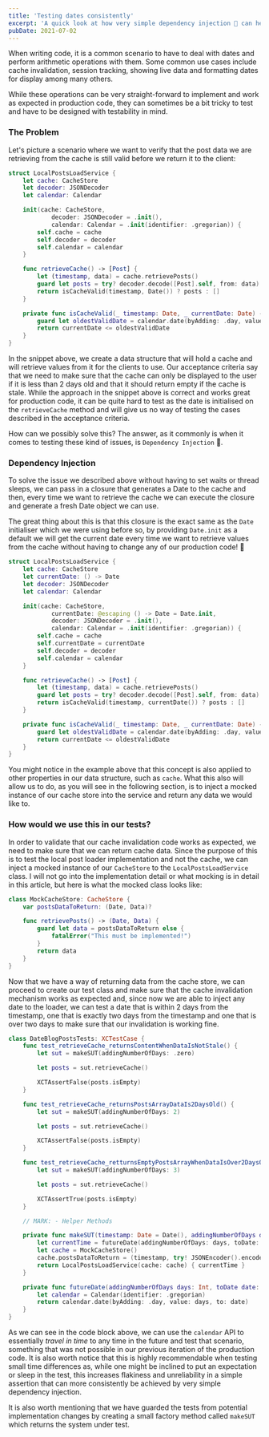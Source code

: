 ```yaml
---
title: 'Testing dates consistently'
excerpt: 'A quick look at how very simple dependency injection 💉 can help testing date differences using cache invalidation as an example.'
pubDate: 2021-07-02
---
```


When writing code, it is a common scenario to have to deal with dates and perform arithmetic operations with them. Some common use cases include cache invalidation, session tracking, showing live data and formatting dates for display among many others.

While these operations can be very straight-forward to implement and work as expected in production code, they can sometimes be a bit tricky to test and have to be designed with testability in mind.

### The Problem

Let's picture a scenario where we want to verify that the post data we are retrieving from the cache is still valid before we return it to the client:

```swift:LocalPostsLoadService.swift
struct LocalPostsLoadService {
    let cache: CacheStore
    let decoder: JSONDecoder
    let calendar: Calendar

    init(cache: CacheStore,
            decoder: JSONDecoder = .init(),
            calendar: Calendar = .init(identifier: .gregorian)) {
        self.cache = cache
        self.decoder = decoder
        self.calendar = calendar
    }

    func retrieveCache() -> [Post] {
        let (timestamp, data) = cache.retrievePosts()
        guard let posts = try? decoder.decode([Post].self, from: data) else { return [] }
        return isCacheValid(timestamp, Date()) ? posts : []
    }

    private func isCacheValid(_ timestamp: Date, _ currentDate: Date) -> Bool {
        guard let oldestValidDate = calendar.date(byAdding: .day, value: 2, to: timestamp) else { return false }
        return currentDate <= oldestValidDate
    }
}
```

In the snippet above, we create a data structure that will hold a cache and will retrieve values from it for the clients to use. Our acceptance criteria say that we need to make sure that the cache can only be displayed to the user if it is less than 2 days old and that it should return empty if the cache is stale. While the approach in the snippet above is correct and works great for production code, it can be quite hard to test as the date is initialised on the `retrieveCache` method and will give us no way of testing the cases described in the acceptance criteria.

How can we possibly solve this? The answer, as it commonly is when it comes to testing these kind of issues, is `Dependency Injection` 💉.

### Dependency Injection

To solve the issue we described above without having to set waits or thread sleeps, we can pass in a closure that generates a Date to the cache and then, every time we want to retrieve the cache we can execute the closure and generate a fresh Date object we can use.

The great thing about this is that this closure is the exact same as the `Date` initialiser which we were using before so, by providing `Date.init` as a default we will get the current date every time we want to retrieve values from the cache without having to change any of our production code! 🎉

```swift:LocalPostsLoadService.swift
struct LocalPostsLoadService {
    let cache: CacheStore
    let currentDate: () -> Date
    let decoder: JSONDecoder
    let calendar: Calendar

    init(cache: CacheStore,
            currentDate: @escaping () -> Date = Date.init,
            decoder: JSONDecoder = .init(),
            calendar: Calendar = .init(identifier: .gregorian)) {
        self.cache = cache
        self.currentDate = currentDate
        self.decoder = decoder
        self.calendar = calendar
    }

    func retrieveCache() -> [Post] {
        let (timestamp, data) = cache.retrievePosts()
        guard let posts = try? decoder.decode([Post].self, from: data) else { return [] }
        return isCacheValid(timestamp, currentDate()) ? posts : []
    }

    private func isCacheValid(_ timestamp: Date, _ currentDate: Date) -> Bool {
        guard let oldestValidDate = calendar.date(byAdding: .day, value: 2, to: timestamp) else { return false }
        return currentDate <= oldestValidDate
    }
}
```

You might notice in the example above that this concept is also applied to other properties in our data structure, such as `cache`. What this also will allow us to do, as you will see in the following section, is to inject a mocked instance of our cache store into the service and return any data we would like to.

### How would we use this in our tests?

In order to validate that our cache invalidation code works as expected, we need to make sure that we can return cache data. Since the purpose of this is to test the local post loader implementation and not the cache, we can inject a mocked instance of our `CacheStore` to the `LocalPostsLoadService` class. I will not go into the implementation detail or what mocking is in detail in this article, but here is what the mocked class looks like:

```swift:MockCacheStore.swift
class MockCacheStore: CacheStore {
    var postsDataToReturn: (Date, Data)?

    func retrievePosts() -> (Date, Data) {
        guard let data = postsDataToReturn else {
            fatalError("This must be implemented!")
        }
        return data
    }
}
```

Now that we have a way of returning data from the cache store, we can proceed to create our test class and make sure that the cache invalidation mechanism works as expected and, since now we are able to inject any date to the loader, we can test a date that is within 2 days from the timestamp, one that is exactly two days from the timestamp and one that is over two days to make sure that our invalidation is working fine.

```swift:DateBlogPostsTests.swift
class DateBlogPostsTests: XCTestCase {
    func test_retrieveCache_returnsContentWhenDataIsNotStale() {
        let sut = makeSUT(addingNumberOfDays: .zero)

        let posts = sut.retrieveCache()

        XCTAssertFalse(posts.isEmpty)
    }

    func test_retrieveCache_returnsPostsArrayDataIs2DaysOld() {
        let sut = makeSUT(addingNumberOfDays: 2)

        let posts = sut.retrieveCache()

        XCTAssertFalse(posts.isEmpty)
    }

    func test_retrieveCache_retturnsEmptyPostsArrayWhenDataIsOver2DaysOld() {
        let sut = makeSUT(addingNumberOfDays: 3)

        let posts = sut.retrieveCache()

        XCTAssertTrue(posts.isEmpty)
    }

    // MARK: - Helper Methods

    private func makeSUT(timestamp: Date = Date(), addingNumberOfDays days: Int, posts: [Post] = [Post()]) -> LocalPostsLoadService {
        let currentTime = futureDate(addingNumberOfDays: days, toDate: timestamp)!
        let cache = MockCacheStore()
        cache.postsDataToReturn = (timestamp, try! JSONEncoder().encode(posts))
        return LocalPostsLoadService(cache: cache) { currentTime }
    }

    private func futureDate(addingNumberOfDays days: Int, toDate date: Date) -> Date? {
        let calendar = Calendar(identifier: .gregorian)
        return calendar.date(byAdding: .day, value: days, to: date)
    }
}
```

As we can see in the code block above, we can use the `calendar` API to essentially _travel in time_ to any time in the future and test that scenario, something that was not possible in our previous iteration of the production code. It is also worth notice that this is highly recommendable when testing small time differences as, while one might be inclined to put an expectation or sleep in the test, this increases flakiness and unreliability in a simple assertion that can more consistently be achieved by very simple dependency injection.

It is also worth mentioning that we have guarded the tests from potential implementation changes by creating a small factory method called `makeSUT` which returns the system under test.
